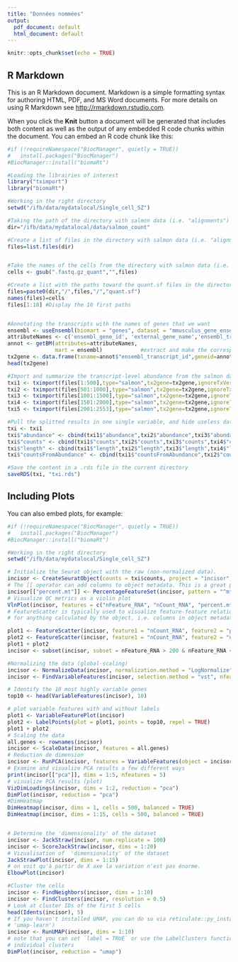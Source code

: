 ```yaml
---
title: "Données nommées"
output:
  pdf_document: default
  html_document: default
---
```


```r
knitr::opts_chunk$set(echo = TRUE)
```

## R Markdown

This is an R Markdown document. Markdown is a simple formatting syntax for authoring HTML, PDF, and MS Word documents. For more details on using R Markdown see <http://rmarkdown.rstudio.com>.

When you click the **Knit** button a document will be generated that includes both content as well as the output of any embedded R code chunks within the document. You can embed an R code chunk like this:

```r
#if (!requireNamespace("BiocManager", quietly = TRUE))
#   install.packages("BiocManager")
#BiocManager::install("biomaRt")

#Loading the librairies of interest
library("tximport")
library("biomaRt")

#Working in the right directory
setwd("/ifb/data/mydatalocal/Single_cell_SZ")

#Taking the path of the directory with salmon data (i.e. "alignments")
dir="/ifb/data/mydatalocal/data/salmon_count"

#Create a list of files in the directory with salmon data (i.e. "alignments")
files=list.files(dir)


#Take the names of the cells from the directory with salmon data (i.e. the names of cells in "alignments")
cells <- gsub(".fastq.gz_quant","",files)

#Create a list with the paths toward the quant.sf files in the directory with salmon data. These paths' names are the names of cells.
files=paste0(dir,"/",files,"/","quant.sf")
names(files)=cells
files[1:10] #Display the 10 first paths


#Annotating the transcripts with the names of genes that we want
ensembl <- useEnsembl(biomart = "genes", dataset = "mmusculus_gene_ensembl") #select the genes of mus musculus in Ensembl
attributeNames <- c('ensembl_gene_id', 'external_gene_name','ensembl_transcript_id') #create the vector that will contain the 
annot <- getBM(attributes=attributeNames, 
               mart = ensembl)            #extract and make the correspondence between the external gene name and the transcript id
tx2gene <- data.frame(txname=annot$"ensembl_transcript_id",geneid=annot$"external_gene_name")  #create a frame with the corresponding name of the gene for every transcript. It will be the argument for tximport.
head(tx2gene) 

#Import and summarize the transcript-level abundance from the salmon data (splitted to improve the computer capacity)
txi1 <- tximport(files[1:500],type="salmon",tx2gene=tx2gene,ignoreTxVersion=T)
txi2 <- tximport(files[501:1000],type="salmon",tx2gene=tx2gene,ignoreTxVersion=T)
txi3 <- tximport(files[1001:1500],type="salmon",tx2gene=tx2gene,ignoreTxVersion=T)
txi4 <- tximport(files[1501:2000],type="salmon",tx2gene=tx2gene,ignoreTxVersion=T)
txi5 <- tximport(files[2001:2553],type="salmon",tx2gene=tx2gene,ignoreTxVersion=T)

#Pull the splitted results in one single variable, and hide useless data
txi <- txi1
txi$"abundance" <- cbind(txi1$"abundance",txi2$"abundance",txi3$"abundance",txi4$"abundance",txi5$"abundance")
txi$"counts" <- cbind(txi1$"counts",txi2$"counts",txi3$"counts",txi4$"counts",txi5$"counts")
txi$"length" <- cbind(txi1$"length",txi2$"length",txi3$"length",txi4$"length",txi5$"length")
txi$"countsFromAbundance" <- cbind(txi1$"countsFromAbundance",txi2$"countsFromAbundance",txi3$"countsFromAbundance",txi4$"countsFromAbundance",txi5$"countsFromAbundance")

#Save the content in a .rds file in the current directory
saveRDS(txi, "txi.rds")
```

## Including Plots

You can also embed plots, for example:


```r
#if (!requireNamespace("BiocManager", quietly = TRUE))
#   install.packages("BiocManager")
#BiocManager::install("biomaRt")

#Working in the right directory
setwd("/ifb/data/mydatalocal/Single_cell_SZ")

# Initialize the Seurat object with the raw (non-normalized data).
incisor <- CreateSeuratObject(counts = txi$counts, project = "incisor", min.cells = 3, min.features = 200)
# The [[ operator can add columns to object metadata. This is a great place to stash QC stats
incisor[["percent.mt"]] <- PercentageFeatureSet(incisor, pattern = "^mt-")
# Visualize QC metrics as a violin plot
VlnPlot(incisor, features = c("nFeature_RNA", "nCount_RNA", "percent.mt"), ncol = 3)
# FeatureScatter is typically used to visualize feature-feature relationships, but can be used
# for anything calculated by the object, i.e. columns in object metadata, PC scores etc.

plot1 <- FeatureScatter(incisor, feature1 = "nCount_RNA", feature2 = "percent.mt")
plot2 <- FeatureScatter(incisor, feature1 = "nCount_RNA", feature2 = "nFeature_RNA")
plot1 + plot2
incisor <- subset(incisor, subset = nFeature_RNA > 200 & nFeature_RNA < 10000 & percent.mt < 15 & nCount_RNA < 1000000)

#Normalizing the data (global-scaling)
incisor <- NormalizeData(incisor, normalization.method = "LogNormalize", scale.factor = 10000)
incisor <- FindVariableFeatures(incisor, selection.method = "vst", nfeatures = 2000)

# Identify the 10 most highly variable genes
top10 <- head(VariableFeatures(incisor), 10)

# plot variable features with and without labels
plot1 <- VariableFeaturePlot(incisor)
plot2 <- LabelPoints(plot = plot1, points = top10, repel = TRUE)
plot1 + plot2
# Scaling the data
all.genes <- rownames(incisor)
incisor <- ScaleData(incisor, features = all.genes)
# Reduction de dimension 
incisor <- RunPCA(incisor, features = VariableFeatures(object = incisor))
# Examine and visualize PCA results a few different ways
print(incisor[["pca"]], dims = 1:5, nfeatures = 5)
# visualize PCA results (plot)
VizDimLoadings(incisor, dims = 1:2, reduction = "pca")
DimPlot(incisor, reduction = "pca")
#DimHeatmap
DimHeatmap(incisor, dims = 1, cells = 500, balanced = TRUE)
DimHeatmap(incisor, dims = 1:15, cells = 500, balanced = TRUE)


# Determine the 'dimensionality' of the dataset
incisor <- JackStraw(incisor, num.replicate = 100)
incisor <- ScoreJackStraw(incisor, dims = 1:20)
# Vizualisation of  'dimensionality' of the dataset
JackStrawPlot(incisor, dims = 1:15)
# on voit qu'à partir de X axe la variation n'est pas énorme. 
ElbowPlot(incisor)

#Cluster the cells
incisor <- FindNeighbors(incisor, dims = 1:10)
incisor <- FindClusters(incisor, resolution = 0.5)
# Look at cluster IDs of the first 5 cells
head(Idents(incisor), 5)
# If you haven't installed UMAP, you can do so via reticulate::py_install(packages =
# 'umap-learn')
incisor <- RunUMAP(incisor, dims = 1:10)
# note that you can set `label = TRUE` or use the LabelClusters function to help label
# individual clusters
DimPlot(incisor, reduction = "umap")

```



